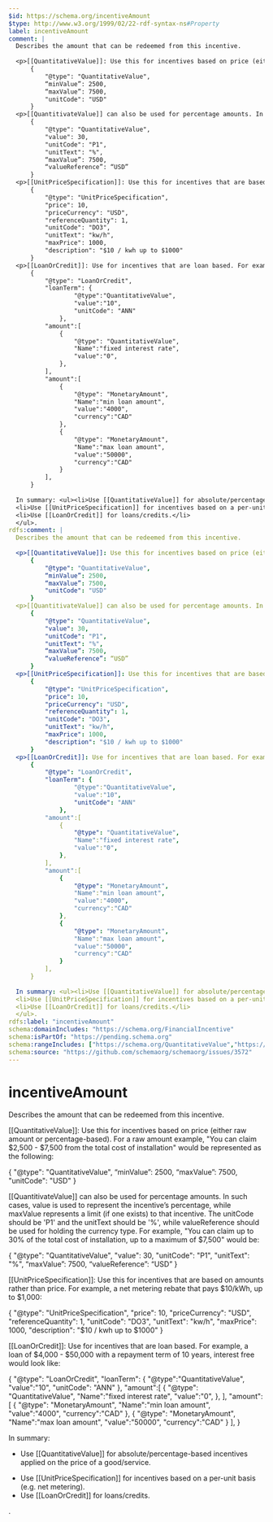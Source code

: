 ```yaml
---
$id: https://schema.org/incentiveAmount
$type: http://www.w3.org/1999/02/22-rdf-syntax-ns#Property
label: incentiveAmount
comment: |
  Describes the amount that can be redeemed from this incentive.
      
  <p>[[QuantitativeValue]]: Use this for incentives based on price (either raw amount or percentage-based). For a raw amount example, "You can claim $2,500 - $7,500 from the total cost of installation" would be represented as the following:</p>
      {
          "@type": "QuantitativeValue",
          “minValue”: 2500,
          “maxValue”: 7500,
          "unitCode": "USD"
      }
  <p>[[QuantitivateValue]] can also be used for percentage amounts. In such cases, value is used to represent the incentive’s percentage, while maxValue represents a limit (if one exists) to that incentive. The unitCode should be 'P1' and the unitText should be '%', while valueReference should be used for holding the currency type. For example, "You can claim up to 30% of the total cost of installation, up to a maximum of $7,500" would be:</p>
      {
          "@type": "QuantitativeValue",
          "value": 30,
          "unitCode": "P1",
          "unitText": "%",
          “maxValue”: 7500,
          “valueReference”: “USD”
      }
  <p>[[UnitPriceSpecification]]: Use this for incentives that are based on amounts rather than price. For example, a net metering rebate that pays $10/kWh, up to $1,000:</p>
      {
          "@type": "UnitPriceSpecification",
          "price": 10,
          "priceCurrency": "USD",
          "referenceQuantity": 1,
          "unitCode": "DO3",
          "unitText": "kw/h",
          "maxPrice": 1000,
          "description": "$10 / kwh up to $1000"
      }
  <p>[[LoanOrCredit]]: Use for incentives that are loan based. For example, a loan of $4,000 - $50,000 with a repayment term of 10 years, interest free would look like:</p>
      {
          "@type": "LoanOrCredit",
          "loanTerm": {
                  "@type":"QuantitativeValue",
                  "value":"10",
                  "unitCode": "ANN"
              },
          "amount":[
              {
                  "@type": "QuantitativeValue",
                  "Name":"fixed interest rate",
                  "value":"0",
              },
          ],
          "amount":[
              {
                  "@type": "MonetaryAmount",
                  "Name":"min loan amount",
                  "value":"4000",
                  "currency":"CAD"
              },
              {
                  "@type": "MonetaryAmount",
                  "Name":"max loan amount",
                  "value":"50000",
                  "currency":"CAD"
              }
          ],
      }
  
  In summary: <ul><li>Use [[QuantitativeValue]] for absolute/percentage-based incentives applied on the price of a good/service.</li>
  <li>Use [[UnitPriceSpecification]] for incentives based on a per-unit basis (e.g. net metering).</li>
  <li>Use [[LoanOrCredit]] for loans/credits.</li>
  </ul>.
rdfs:comment: |
  Describes the amount that can be redeemed from this incentive.
      
  <p>[[QuantitativeValue]]: Use this for incentives based on price (either raw amount or percentage-based). For a raw amount example, "You can claim $2,500 - $7,500 from the total cost of installation" would be represented as the following:</p>
      {
          "@type": "QuantitativeValue",
          “minValue”: 2500,
          “maxValue”: 7500,
          "unitCode": "USD"
      }
  <p>[[QuantitivateValue]] can also be used for percentage amounts. In such cases, value is used to represent the incentive’s percentage, while maxValue represents a limit (if one exists) to that incentive. The unitCode should be 'P1' and the unitText should be '%', while valueReference should be used for holding the currency type. For example, "You can claim up to 30% of the total cost of installation, up to a maximum of $7,500" would be:</p>
      {
          "@type": "QuantitativeValue",
          "value": 30,
          "unitCode": "P1",
          "unitText": "%",
          “maxValue”: 7500,
          “valueReference”: “USD”
      }
  <p>[[UnitPriceSpecification]]: Use this for incentives that are based on amounts rather than price. For example, a net metering rebate that pays $10/kWh, up to $1,000:</p>
      {
          "@type": "UnitPriceSpecification",
          "price": 10,
          "priceCurrency": "USD",
          "referenceQuantity": 1,
          "unitCode": "DO3",
          "unitText": "kw/h",
          "maxPrice": 1000,
          "description": "$10 / kwh up to $1000"
      }
  <p>[[LoanOrCredit]]: Use for incentives that are loan based. For example, a loan of $4,000 - $50,000 with a repayment term of 10 years, interest free would look like:</p>
      {
          "@type": "LoanOrCredit",
          "loanTerm": {
                  "@type":"QuantitativeValue",
                  "value":"10",
                  "unitCode": "ANN"
              },
          "amount":[
              {
                  "@type": "QuantitativeValue",
                  "Name":"fixed interest rate",
                  "value":"0",
              },
          ],
          "amount":[
              {
                  "@type": "MonetaryAmount",
                  "Name":"min loan amount",
                  "value":"4000",
                  "currency":"CAD"
              },
              {
                  "@type": "MonetaryAmount",
                  "Name":"max loan amount",
                  "value":"50000",
                  "currency":"CAD"
              }
          ],
      }
  
  In summary: <ul><li>Use [[QuantitativeValue]] for absolute/percentage-based incentives applied on the price of a good/service.</li>
  <li>Use [[UnitPriceSpecification]] for incentives based on a per-unit basis (e.g. net metering).</li>
  <li>Use [[LoanOrCredit]] for loans/credits.</li>
  </ul>.
rdfs:label: "incentiveAmount"
schema:domainIncludes: "https://schema.org/FinancialIncentive"
schema:isPartOf: "https://pending.schema.org"
schema:rangeIncludes: ["https://schema.org/QuantitativeValue","https://schema.org/UnitPriceSpecification","https://schema.org/LoanOrCredit"]
schema:source: "https://github.com/schemaorg/schemaorg/issues/3572"
---
```


# incentiveAmount

Describes the amount that can be redeemed from this incentive.
    
<p>[[QuantitativeValue]]: Use this for incentives based on price (either raw amount or percentage-based). For a raw amount example, "You can claim $2,500 - $7,500 from the total cost of installation" would be represented as the following:</p>
    {
        "@type": "QuantitativeValue",
        “minValue”: 2500,
        “maxValue”: 7500,
        "unitCode": "USD"
    }
<p>[[QuantitivateValue]] can also be used for percentage amounts. In such cases, value is used to represent the incentive’s percentage, while maxValue represents a limit (if one exists) to that incentive. The unitCode should be 'P1' and the unitText should be '%', while valueReference should be used for holding the currency type. For example, "You can claim up to 30% of the total cost of installation, up to a maximum of $7,500" would be:</p>
    {
        "@type": "QuantitativeValue",
        "value": 30,
        "unitCode": "P1",
        "unitText": "%",
        “maxValue”: 7500,
        “valueReference”: “USD”
    }
<p>[[UnitPriceSpecification]]: Use this for incentives that are based on amounts rather than price. For example, a net metering rebate that pays $10/kWh, up to $1,000:</p>
    {
        "@type": "UnitPriceSpecification",
        "price": 10,
        "priceCurrency": "USD",
        "referenceQuantity": 1,
        "unitCode": "DO3",
        "unitText": "kw/h",
        "maxPrice": 1000,
        "description": "$10 / kwh up to $1000"
    }
<p>[[LoanOrCredit]]: Use for incentives that are loan based. For example, a loan of $4,000 - $50,000 with a repayment term of 10 years, interest free would look like:</p>
    {
        "@type": "LoanOrCredit",
        "loanTerm": {
                "@type":"QuantitativeValue",
                "value":"10",
                "unitCode": "ANN"
            },
        "amount":[
            {
                "@type": "QuantitativeValue",
                "Name":"fixed interest rate",
                "value":"0",
            },
        ],
        "amount":[
            {
                "@type": "MonetaryAmount",
                "Name":"min loan amount",
                "value":"4000",
                "currency":"CAD"
            },
            {
                "@type": "MonetaryAmount",
                "Name":"max loan amount",
                "value":"50000",
                "currency":"CAD"
            }
        ],
    }

In summary: <ul><li>Use [[QuantitativeValue]] for absolute/percentage-based incentives applied on the price of a good/service.</li>
<li>Use [[UnitPriceSpecification]] for incentives based on a per-unit basis (e.g. net metering).</li>
<li>Use [[LoanOrCredit]] for loans/credits.</li>
</ul>.

